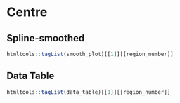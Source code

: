   
#  Centre {.tabset}   
   
##  Spline-smoothed   
 ```r
 htmltools::tagList(smooth_plot)[[1]][[region_number]]   
 ```   
   
##  Data Table   
 ```r
 htmltools::tagList(data_table)[[1]][[region_number]]   
 ```   
     

